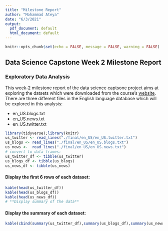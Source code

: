 ```yaml
---
title: "Milestone Report"
author: "Mohammad Ateya"
date: "6/3/2021"
output:
  pdf_document: default
  html_document: default
---
```


```r
knitr::opts_chunk$set(echo = FALSE, message = FALSE, warning = FALSE)
```

## Data Science Capstone Week 2 Milestone Report 
### Exploratory Data Analysis

This week-2 milestone report of the data science captsone project aims at exploring the datsets which were downloaded from the course's [website](https://d396qusza40orc.cloudfront.net/dsscapstone/dataset/Coursera-SwiftKey.zip). 
There are three different files in the English language database which will be explored in this analysis:

* en_US.blogs.txt
* en_US.news.txt
* en_US.twitter.txt

```r
library(tidyverse);library(knitr)
us_twitter <- read_lines("./final/en_US/en_US.twitter.txt")
us_blogs <- read_lines("./final/en_US/en_US.blogs.txt")
us_news <-  read_lines("./final/en_US/en_US.news.txt")
# convert to data frames:
us_twitter_df <- tibble(us_twitter)
us_blogs_df <- tibble(us_blogs)
us_news_df <- tibble(us_news)
```
#### **Display the first 6 rows of each dataset:**
``` r

kable(head(us_twitter_df))
kable(head(us_blogs_df))
kable(head(us_news_df))
# **Display summary of the data**
```
#### **Display the summary of each dataset:**
```r
kable(cbind(summary(us_twitter_df),summary(us_blogs_df),summary(us_news_df)))
```
